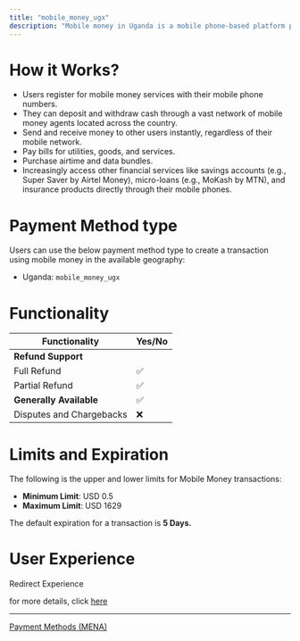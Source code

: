 ```yaml
---
title: "mobile_money_ugx"
description: "Mobile money in Uganda is a mobile phone-based platform providing a wide array of financial services to a significant portion of the Tanzanian population."
---
```


# How it Works?

* Users register for mobile money services with their mobile phone numbers.
* They can deposit and withdraw cash through a vast network of mobile money agents located across the country.
* Send and receive money to other users instantly, regardless of their mobile network.
* Pay bills for utilities, goods, and services.
* Purchase airtime and data bundles.
* Increasingly access other financial services like savings accounts (e.g., Super Saver by Airtel Money), micro-loans (e.g., MoKash by MTN), and insurance products directly through their mobile phones.

# Payment Method type

Users can use the below payment method type to create a transaction using mobile money in the available geography:

* Uganda: `mobile_money_ugx`

# Functionality

| Functionality            | Yes/No |
| ------------------------ | ------ |
| **Refund Support**       |        |
| Full Refund              | ✅      |
| Partial Refund           | ✅      |
| **Generally Available**  | ✅      |
| Disputes and Chargebacks | ❌      |

# Limits and Expiration

The following is the upper and lower limits for Mobile Money transactions:

* **Minimum Limit**: USD 0.5
* **Maximum Limit**: USD 1629

The default expiration for a transaction is **5 Days.**

# User Experience

Redirect Experience

for more details, click [here](https://tazapay.com/country-list/uganda)

***

[Payment Methods (MENA)](/docs/payment-methods-mena)
